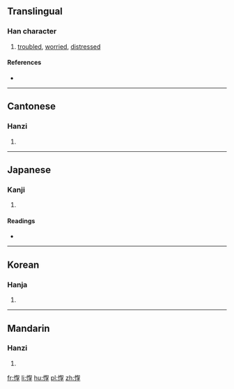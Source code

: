 ==Translingual==

===Han character===
{{Han char|rn=61|rad=心|as=09|sn=12|four=9704<sub>7</sub>|canj=心心日木 (PPAD)|ids=⿰[[忄]][[㝁]]}}

# [[troubled]], [[worried]], [[distressed]]

====References====
* {{Han ref|kx=0392.340|dkj=10865|dj=0728.170|hdz=42330.080|uh=60F8|ud=24824|bh=D946|bd=55622}}

----

==Cantonese==

===Hanzi===
{{yue-hanzi|jyut=|y=king4}}

# {{defn|lang=yue|sort=心09}}

----

==Japanese==

===Kanji===
{{ja-kanji|grade=|rs=心09}}

# {{defn|lang=ja|sort=心09}}

====Readings====
* {{ja-readings|on=[[けい]] (kei), [[ぎょう]] (gyō)|kun=[[うれえる]] (ureeru)}}

----

==Korean==

===Hanja===
{{ko-hanja|hangeul=경|eumhun=|rv=gyeong|mr=kyŏng|y=kyeng}}

# {{defn|lang=ko|sort=心09}}

----

==Mandarin==

===Hanzi===
{{cmn-hanzi|pin=[[qióng]] ([[qiong2]])|wg=ch'iung<sup>2</sup>}}

# {{defn|lang=cmn|sort=心09}}

[[fr:惸]]
[[li:惸]]
[[hu:惸]]
[[pl:惸]]
[[zh:惸]]